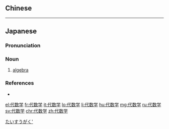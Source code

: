 {{also|代數學}}
==Chinese==
{{zh-see|代數學}}

----

==Japanese==
{{wikipedia|lang=ja}}
{{ja-kanjitab|yomi=o|だい|すう|がく}}

===Pronunciation===
{{ja-pron|だいすうがく|acc=3|acc_ref=DJR,NHK|y=o}}

===Noun===
{{ja-noun|だいすうがく}}

# [[algebra]]

===References===
<references/>
* {{R:Shogakukan}}

[[Category:ja:Algebra|たいすうがく']]

[[el:代数学]]
[[fr:代数学]]
[[it:代数学]]
[[lo:代数学]]
[[li:代数学]]
[[hu:代数学]]
[[mg:代数学]]
[[ru:代数学]]
[[sv:代数学]]
[[chr:代数学]]
[[zh:代数学]]